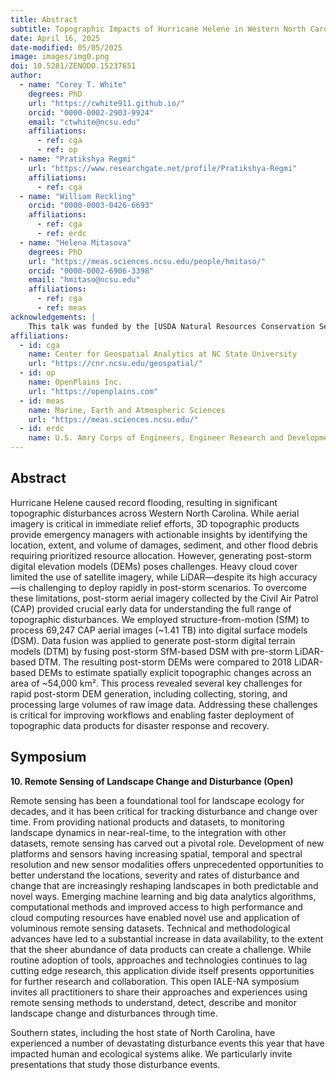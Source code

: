```yaml
---
title: Abstract
subtitle: Topographic Impacts of Hurricane Helene in Western North Carolina
date: April 16, 2025
date-modified: 05/05/2025
image: images/img0.png
doi: 10.5281/ZENODO.15237651
author:
  - name: "Corey T. White"
    degrees: PhD
    url: "https://cwhite911.github.io/"
    orcid: "0000-0002-2903-9924"
    email: "ctwhite@ncsu.edu"
    affiliations:
      - ref: cga
      - ref: op
  - name: "Pratikshya Regmi"
    url: "https://www.researchgate.net/profile/Pratikshya-Regmi"
    affiliations:
      - ref: cga
  - name: "William Reckling"
    orcid: "0000-0003-0426-6693"
    affiliations:
      - ref: cga
      - ref: erdc
  - name: "Helena Mitasova"
    degrees: PhD
    url: "https://meas.sciences.ncsu.edu/people/hmitaso/"
    orcid: "0000-0002-6906-3398"
    email: "hmitaso@ncsu.edu"
    affiliations:
      - ref: cga
      - ref: meas
acknowledgements: |
    This talk was funded by the [USDA Natural Resources Conservation Service (NRCS)](https://www.nrcs.usda.gov/).
affiliations:
  - id: cga
    name: Center for Geospatial Analytics at NC State University
    url: "https://cnr.ncsu.edu/geospatial/"
  - id: op
    name: OpenPlains Inc.
    url: "https://openplains.com"
  - id: meas
    name: Marine, Earth and Atmospheric Sciences
    url: "https://meas.sciences.ncsu.edu/"
  - id: erdc
    name: U.S. Amry Corps of Engineers, Engineer Research and Development Center (ERDC)
---
```


## Abstract

Hurricane Helene caused record flooding, resulting in significant topographic disturbances across Western North Carolina. While aerial imagery is critical in immediate relief efforts, 3D topographic products provide emergency managers with actionable insights by identifying the location, extent, and volume of damages, sediment, and other flood debris requiring prioritized resource allocation. However, generating post-storm digital elevation models (DEMs) poses challenges. Heavy cloud cover limited the use of satellite imagery, while LiDAR—despite its high accuracy—is challenging to deploy rapidly in post-storm scenarios. To overcome these limitations, post-storm aerial imagery collected by the Civil Air Patrol (CAP) provided crucial early data for understanding the full range of topographic disturbances. We employed structure-from-motion (SfM) to process 69,247 CAP aerial images (~1.41 TB) into digital surface models (DSM). Data fusion was applied to generate post-storm digital terrain models (DTM) by fusing post-storm SfM-based DSM with pre-storm LiDAR-based DTM. The resulting post-storm DEMs were compared to 2018 LiDAR-based DEMs to estimate spatially explicit topographic changes across an area of ~54,000 km². This process revealed several key challenges for rapid post-storm DEM generation, including collecting, storing, and processing large volumes of raw image data. Addressing these challenges is critical for improving workflows and enabling faster deployment of topographic data products for disaster response and recovery.

## Symposium

**10. Remote Sensing of Landscape Change and Disturbance (Open)**

Remote sensing has been a foundational tool for landscape ecology for decades, and it has been critical for tracking disturbance and change over time. From providing national products and datasets, to monitoring landscape dynamics in near-real-time, to the integration with other datasets, remote sensing has carved out a pivotal role. Development of new platforms and sensors having increasing spatial, temporal and spectral resolution and  new sensor modalities offers unprecedented opportunities to better understand the locations, severity and rates of disturbance and change that are increasingly reshaping landscapes in both predictable and novel ways. Emerging machine learning and big data analytics algorithms, computational methods and improved access to high performance and cloud computing resources have enabled novel use and application of voluminous remote sensing datasets. Technical and methodological advances have led to a substantial increase in data availability, to the extent that the sheer abundance of data products can create a challenge. While routine adoption of tools, approaches and technologies continues to lag cutting edge research, this application divide itself presents opportunities for further research and collaboration. This open IALE-NA symposium invites all practitioners to share their approaches and experiences using remote sensing methods to understand, detect, describe and monitor landscape change and disturbances through time.

Southern states, including the host state of North Carolina, have experienced a number of devastating disturbance events this year that have impacted human and ecological systems alike. We particularly invite presentations that study those disturbance events.
